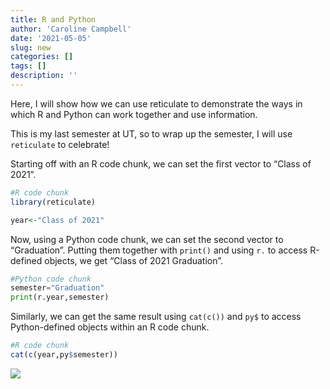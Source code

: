 ```yaml
---
title: R and Python
author: 'Caroline Campbell'
date: '2021-05-05'
slug: new
categories: []
tags: []
description: ''
---
```


Here, I will show how we can use reticulate to demonstrate the ways in which R and Python can work together and use information.

This is my last semester at UT, so to wrap up the semester, I will use `reticulate` to celebrate! 

Starting off with an R code chunk, we can set the first vector to "Class of 2021".

```R
#R code chunk
library(reticulate)

year<-"Class of 2021"
```

Now, using a Python code chunk, we can set the second vector to "Graduation". Putting them together with `print()` and using `r.` to access R-defined objects, we get "Class of 2021 Graduation".

```python
#Python code chunk
semester="Graduation"
print(r.year,semester) 
```

Similarly, we can get the same result using `cat(c())` and `py$` to access Python-defined objects within an R code chunk.

```R
#R code chunk
cat(c(year,py$semester))
```
![](/post/2021-05-05-r-and-python_files/reticulated_python.png)